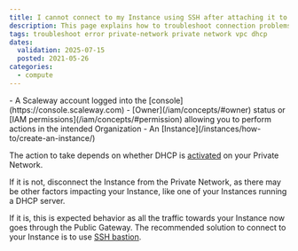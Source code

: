 ```yaml
---
title: I cannot connect to my Instance using SSH after attaching it to a Private Network
description: This page explains how to troubleshoot connection problems after attaching a Scaleway Instance to a Private Network
tags: troubleshoot error private-network private network vpc dhcp
dates:
  validation: 2025-07-15
  posted: 2021-05-26
categories:
  - compute
---
```



<Requirements />
- A Scaleway account logged into the [console](https://console.scaleway.com)
- [Owner](/iam/concepts/#owner) status or [IAM permissions](/iam/concepts/#permission) allowing you to perform actions in the intended Organization
- An [Instance](/instances/how-to/create-an-instance/)

The action to take depends on whether DHCP is [activated](/vpc/reference-content/vpc-migration/) on your Private Network.

If it is not, disconnect the Instance from the Private Network, as there may be other factors impacting your Instance, like one of your Instances running a DHCP server.

If it is, this is expected behavior as all the traffic towards your Instance now goes through the Public Gateway. The recommended solution to connect to your Instance is to use [SSH bastion](/public-gateways/how-to/use-ssh-bastion/#how-to-connect-to-a-resource-behind-your-ssh-bastion).